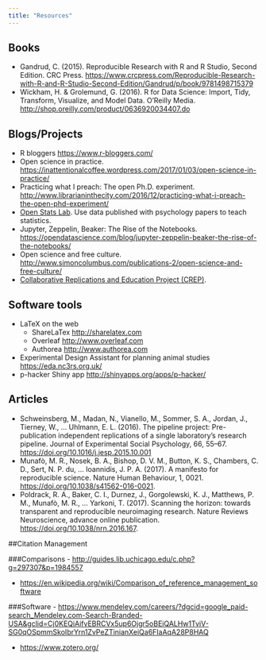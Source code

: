 ---
title: "Resources"
---

## Books

- Gandrud, C. (2015). Reproducible Research with R and R Studio, Second Edition. CRC Press. <https://www.crcpress.com/Reproducible-Research-with-R-and-R-Studio-Second-Edition/Gandrud/p/book/9781498715379>
- Wickham, H. & Grolemund, G. (2016). R for Data Science: Import, Tidy, Transform, Visualize, and Model Data. O'Reilly Media. <http://shop.oreilly.com/product/0636920034407.do>

## Blogs/Projects

- R bloggers <https://www.r-bloggers.com/>
- Open science in practice. <https://inattentionalcoffee.wordpress.com/2017/01/03/open-science-in-practice/>
- Practicing what I preach: The open Ph.D. experiment. <http://www.librarianinthecity.com/2016/12/practicing-what-i-preach-the-open-phd-experiment/>
- [Open Stats Lab](https://sites.trinity.edu/osl). Use data published with psychology papers to teach statistics.
- Jupyter, Zeppelin, Beaker: The Rise of the Notebooks. <https://opendatascience.com/blog/jupyter-zeppelin-beaker-the-rise-of-the-notebooks/>
- Open science and free culture. <http://www.simoncolumbus.com/publications-2/open-science-and-free-culture/>
- [Collaborative Replications and Education Project (CREP)](https://osf.io/wfc6u/).

## Software tools

- LaTeX on the web
    - ShareLaTex <http://sharelatex.com>
    - Overleaf <http://www.overleaf.com>
    - Authorea <http://www.authorea.com>
- Experimental Design Assistant for planning animal studies <https://eda.nc3rs.org.uk/>
- p-hacker Shiny app <http://shinyapps.org/apps/p-hacker/>

## Articles

- Schweinsberg, M., Madan, N., Vianello, M., Sommer, S. A., Jordan, J., Tierney, W., … Uhlmann, E. L. (2016). The pipeline project: Pre-publication independent replications of a single laboratory’s research pipeline. Journal of Experimental Social Psychology, 66, 55–67. <https://doi.org/10.1016/j.jesp.2015.10.001>
- Munafò, M. R., Nosek, B. A., Bishop, D. V. M., Button, K. S., Chambers, C. D., Sert, N. P. du, … Ioannidis, J. P. A. (2017). A manifesto for reproducible science. Nature Human Behaviour, 1, 0021. <https://doi.org/10.1038/s41562-016-0021>.
- Poldrack, R. A., Baker, C. I., Durnez, J., Gorgolewski, K. J., Matthews, P. M., Munafò, M. R., … Yarkoni, T. (2017). Scanning the horizon: towards transparent and reproducible neuroimaging research. Nature Reviews Neuroscience, advance online publication. <https://doi.org/10.1038/nrn.2016.167>.

##Citation Management 

###Comparisons
- <http://guides.lib.uchicago.edu/c.php?g=297307&p=1984557>

- <https://en.wikipedia.org/wiki/Comparison_of_reference_management_software>

###Software
- <https://www.mendeley.com/careers/?dgcid=google_paid-search_Mendeley.com-Search-Branded-USA&gclid=Cj0KEQiAifvEBRCVx5up6Ojgr5oBEiQALHw1TviV-SG0qOSpmmSkoIbrYrn1ZvPeZTinianXeiQa6FIaAqA28P8HAQ>

- <https://www.zotero.org/>